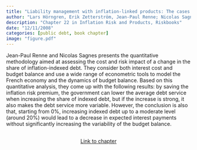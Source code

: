 ```yaml
---
title: "Liability management with inflation-linked products: The cases of Sweden, France and Italy"
author: "Lars Hörngren, Erik Zetterström, Jean-Paul Renne; Nicolas Sagnes, Davide Iacovoni"
description: "Chapter 22 in Inflation Risk and Products, Riskbooks"
date: "12/11/2008"
categories: [public debt, book chapter]
image: "figure.pdf"
---
```


<!-- description: "Affine Term Structure Model that provides non-negative yields and is able to accommodate a short-term rate that stays at the zero lower bound (ZLB) for extended periods of time." -->

<!-- subtitle: -->

<!-- image: "figure.jpeg" -->


Jean-Paul Renne and Nicolas Sagnes presents the quantitative methodology aimed at assessing the cost and risk impact of a change in the share of inflation-indexed debt. They consider both interest cost and budget balance and use a wide range of econometric tools to model the French economy and the dynamics of budget balance. Based on this quantitative analysis, they come up with the following results: by saving the inflation risk premium, the government can lower the average debt service when increasing the share of indexed debt, but if the increase is
strong, it also makes the debt service more variable. However, the conclusion is also that, starting from 0%, increasing indexed debt up to a moderate level (around 20%) would lead to a decrease in expected interest payments without significantly increasing the variability of the budget balance.


```{=html}
<div  style="margin: 30px; text-align: center;">
<a class="btn btn-primary" href="chapter22.pdf" role="button" target="_blank" style="padding: 5px 5px;">Link to chapter</a>
</div>
```

<!-- In order to have bibtex in place of R code, add in front matter: -->
<!-- format: -->
<!--   html: -->
<!--     code-fold: true -->
<!--     code-summary: "Bibtex" -->

<!-- ```{r essai, eval=FALSE} -->
<!-- article = { -->
<!--   author = {JPR}, -->
<!--   year=2010 -->
<!-- } -->
<!-- ``` -->
